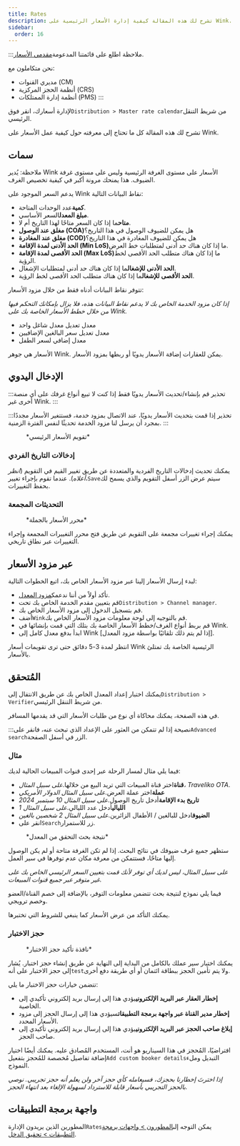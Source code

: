 ```yaml
---
title: Rates
description: تشرح لك هذه المقالة كيفية إدارة الأسعار الرئيسية على Wink.
sidebar:
  order: 16
---
```


:::ملاحظة
اطلع على قائمتنا المدعومة[مقدمي الأسعار](/extranet/rate-providers).

نحن متكاملون مع:

* مديري القنوات (CM)
* أنظمة الحجز المركزية (CRS)
* أنظمة إدارة الممتلكات (PMS)
  :::

لإدارة أسعارك، انقر فوق`Distribution > Master rate calendar`من شريط التنقل الرئيسي.

تشرح لك هذه المقالة كل ما تحتاج إلى معرفته حول كيفية عمل الأسعار على Wink.

## سمات

ملاحظة: يُدير Wink الأسعار على مستوى الغرفة الرئيسية وليس على مستوى غرفة الضيوف. هذا يمنحك مرونة أكبر في كيفية تخصيص الغرف.

يدعم السعر الموجود على Wink نقاط البيانات التالية:

* **كمية**عدد الوحدات المتاحة.
* **مبلغ المعدل**السعر الأساسي.
* **متاح**ما إذا كان السعر متاحًا لهذا التاريخ أم لا.
* **مغلق عند الوصول (COA)**&#x647;ل يمكن للضيوف الوصول في هذا التاريخ؟
* **مغلق عند المغادرة (COD)**&#x647;ل يمكن للضيوف المغادرة في هذا التاريخ؟
* **الحد الأدنى لمدة الإقامة (Min LoS)**&#x645;ا إذا كان هناك حد أدنى لمتطلبات خط العرض.
* **الحد الأقصى لمدة الإقامة (Max LoS)**&#x645;ا إذا كان هناك متطلب الحد الأقصى لخط الرؤية.
* **الحد الأدنى للإشغال**ما إذا كان هناك حد أدنى لمتطلبات الإشغال.
* **الحد الأقصى للإشغال**ما إذا كان هناك متطلب الحد الأقصى لخط الرؤية.

تتوفر نقاط البيانات أدناه فقط من خلال مزود الأسعار:

*إذا كان مزود الخدمة الخاص بك لا يدعم نقاط البيانات هذه، فلا يزال بإمكانك التحكم فيها من خلال خطط الأسعار الخاصة بك على Wink.*

* معدل تعديل معدل شاغل واحد
* معدل تعديل سعر البالغين الإضافيين
* معدل إضافي لسعر الطفل

الأسعار هي جوهر Wink. يمكن للعقارات إضافة الأسعار يدويًا أو ربطها بمزود الأسعار.

## الإدخال اليدوي

:::تحذير
قم بإنشاء/تحديث الأسعار يدويًا فقط إذا كنت لا تبيع أنواع غرفك على أي منصة أخرى غير Wink.
:::

:::تحذير
إذا قمت بتحديث الأسعار يدويًا، عند الاتصال بمزود خدمة، فستتغير الأسعار مجددًا بمجرد أن يرسل لنا مزود الخدمة تحديثًا لنفس الفترة الزمنية.
:::

<figure>
  <CloudinaryImage width="700" height="251" resize="scale" quality="best" alt="تقويم الأسعار الرئيسي" src="academy/rate-calendar" errorImage="noimage_opaque_nyrtl0.png" />

  <figcaption>*تقويم الأسعار الرئيسي*</figcaption>
</figure>


### إدخالات التاريخ الفردي

يمكنك تحديث إدخالات التاريخ الفردية والمتعددة عن طريق تغيير القيم في التقويم (*انظر أعلاه*). عندما تقوم بإجراء تغيير،`Save`سيتم عرض الزر أسفل التقويم والذي يسمح لك بحفظ التغييرات.

### التحديثات المجمعة

<figure>
  <CloudinaryImage width="700" height="267" resize="scale" quality="best" alt="محرر الأسعار بالجملة" src="academy/bulk-editor" errorImage="noimage_opaque_nyrtl0.png" />

  <figcaption>*محرر الأسعار بالجملة*</figcaption>
</figure>


يمكنك إجراء تغييرات مجمعة على التقويم عن طريق فتح محرر التغييرات المجمعة وإجراء التغييرات عبر نطاق تاريخي.

## عبر مزود الأسعار

لبدء إرسال الأسعار إلينا عبر مزود الأسعار الخاص بك، اتبع الخطوات التالية:

* تأكد أولاً من أننا ندعمك[مزود المعدل](/extranet/rate-providers).
* قم بتعيين مقدم الخدمة الخاص بك تحت`Distribution > Channel manager`.
* قم بتسجيل الدخول إلى مزود الأسعار الخاص بك.
* أضف`Wink`قم بالتوجيه إلى لوحة معلومات مزود الأسعار الخاص بك.
* قم بربط أنواع الغرف/خطط الأسعار الخاصة بك بتلك التي قمت بإنشائها في Wink.
* ابدأ بدفع معدل كامل إلى Wink \[إذا لم يتم ذلك تلقائيًا بواسطة مزود المعدل].

انتظر لمدة 3-5 دقائق حتى ترى تقويمات أسعار Wink الرئيسية الخاصة بك تمتلئ بالأسعار.

## المُتحقق

يمكنك اختبار إعداد المعدل الخاص بك عن طريق الانتقال إلى`Distribution > Verifier`من شريط التنقل الرئيسي.

في هذه الصفحة، يمكنك محاكاة أي نوع من طلبات الأسعار التي قد يقدمها المسافر.

:::نصيحة
إذا لم تتمكن من العثور على الإعداد الذي تبحث عنه، فانقر على`Advanced search`الزر في أسفل الصفحة.

### مثال

فيما يلي مثال لمسار الرحلة عبر إحدى قنوات المبيعات الحالية لديك:

* **قناة**اختر قناة المبيعات التي تريد البيع من خلالها.*على سبيل المثال، Traveliko OTA*.
* **عملة**اختر عملة العرض.*على سبيل المثال الدولار الأمريكي*
* **تاريخ بدء الإقامة**أدخل تاريخ الوصول.*على سبيل المثال 10 سبتمبر 2024*
* **الليالي**أدخل عدد الليالي.*على سبيل المثال 1*
* **الضيوف**ادخل للبالغين / الأطفال الزائرين.*على سبيل المثال 2 شخصين بالغين*
* انقر على`Search`زر للاستمرار.

<figure>
  <CloudinaryImage width="350" height="501" resize="scale" quality="best" alt="نتيجة التحقق من المعدل" src="academy/rate-verifier" errorImage="noimage_opaque_nyrtl0.png" />

  <figcaption>*نتيجة بحث التحقق من المعدل*</figcaption>
</figure>


ستظهر جميع غرف ضيوفك في نتائج البحث. إذا لم تكن الغرفة متاحة أو لم يكن الوصول إليها متاحًا، فستتمكن من معرفة مكان عدم توفرها في سير العمل.

*على سبيل المثال، ليس لديك أي توفر لأنك قمت بتعيين السعر الرئيسي الخاص بك على غير متوفر عبر جميع قنوات المبيعات.*

فيما يلي نموذج لنتيجة بحث تتضمن معلومات التوفر، بالإضافة إلى خصم القناة/العضو وخصم ترويجي.

يمكنك التأكد من عرض الأسعار كما ينبغي للشروط التي تختبرها.

### حجز الاختبار

<figure>
  <CloudinaryImage width="350" height="459" resize="scale" quality="best" alt="نموذج حجز الاختبار" src="academy/test-booking" errorImage="noimage_opaque_nyrtl0.png" />

  <figcaption>*نافذة تأكيد حجز الاختبار*</figcaption>
</figure>


يمكنك اختبار سير عملك بالكامل من البداية إلى النهاية عن طريق إنشاء حجز اختبار. يُشار إلى حجز الاختبار على أنه`test`ولا يتم تأمين الحجز ببطاقة ائتمان أو أي طريقة دفع أخرى.

تتضمن خيارات حجز الاختبار ما يلي:

* **إخطار العقار عبر البريد الإلكتروني**يؤدي هذا إلى إرسال بريد إلكتروني تأكيدي إلى الخاصية.
* **إخطار مدير القناة عبر واجهة برمجة التطبيقات**سيؤدي هذا إلى إرسال الحجز إلى مزود الأسعار المحدد.
* **إبلاغ صاحب الحجز عبر البريد الإلكتروني**يؤدي هذا إلى إرسال بريد إلكتروني تأكيدي إلى صاحب الحجز.

افتراضيًا، المُحجز في هذا السيناريو هو أنت، المستخدم المُصادق عليه. يمكنك أيضًا اختيار إضافة تفاصيل مُخصصة للمُحجز بتفعيل`Add custom booker details`التبديل وملء النموذج.

*إذا اخترتَ إخطارنا بحجزك، فسيعامله كأي حجز آخر ولن يعلم أنه حجز تجريبي. نوصي بالحجز التجريبي بأسعار قابلة للاسترداد لسهولة الإلغاء بعد انتهاء الحجز.*

## واجهة برمجة التطبيقات

المطورين الذين يريدون الإدارة`Rates`يمكن التوجه إلى[المطورون > واجهات برمجة التطبيقات > تحقيق الدخل](/developers/apis/#monetize-api).

